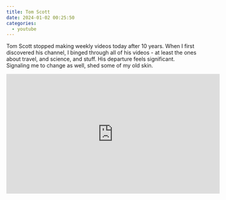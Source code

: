 ```yaml
---
title: Tom Scott
date: 2024-01-02 00:25:50
categories:
  - youtube
---
```


Tom Scott stopped making weekly videos today after 10 years. 
When I first discovered his channel, I binged through all of his videos - at least the ones about travel, and science, and stuff. 
His departure feels significant. 
Signaling me to change as well, shed some of my old skin.

<iframe width="560" height="315" src="https://www.youtube.com/embed/7DKv5H5Frt0?si=rbt9Zs5KVf6QZ49M" title="YouTube video player" frameborder="0" allow="accelerometer; autoplay; clipboard-write; encrypted-media; gyroscope; picture-in-picture; web-share" allowfullscreen></iframe>